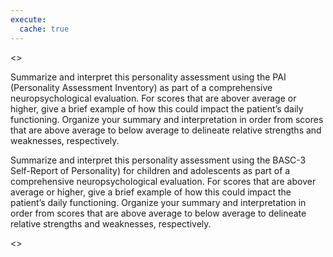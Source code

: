 ```yaml
---
execute:
  cache: true
---
```


<<PROMPT>>

Summarize and interpret this personality assessment using the PAI (Personality
Assessment Inventory) as part of a comprehensive neuropsychological evaluation.
For scores that are abover average or higher, give a brief example of
how this could impact the patient's daily functioning. Organize your
summary and interpretation in order from scores that are above average to below average
to delineate relative strengths and weaknesses, respectively.

Summarize and interpret this personality assessment using the BASC-3 Self-Report
of Personality) for children and adolescents as part of a comprehensive neuropsychological evaluation.
For scores that are abover average or higher, give a brief example of
how this could impact the patient's daily functioning. Organize your
summary and interpretation in order from scores that are above average to below average
to delineate relative strengths and weaknesses, respectively.

<<START>>
